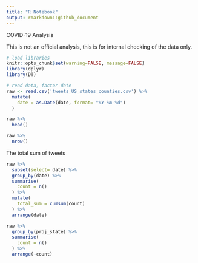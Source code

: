 ```yaml
---
title: "R Notebook"
output: rmarkdown::github_document
---
```


COVID-19 Analysis

This is not an official analysis, this is for internal checking of the data only.

```r
# load libraries
knitr::opts_chunk$set(warning=FALSE, message=FALSE)
library(dplyr)
library(DT)
```

```r
# read data, factor date
raw <- read.csv('tweets_US_states_counties.csv') %>% 
  mutate(
    date = as.Date(date, format= "%Y-%m-%d")
  )

raw %>% 
  head()
```

```r
raw %>% 
  nrow()
```

The total sum of tweets

```r
raw %>% 
  subset(select= date) %>% 
  group_by(date) %>% 
  summarise(
    count = n()
  ) %>% 
  mutate(
    total_sum = cumsum(count)
  ) %>% 
  arrange(date)
```



```r
raw %>% 
  group_by(proj_state) %>% 
  summarise(
    count = n()
  ) %>% 
  arrange(-count)
```